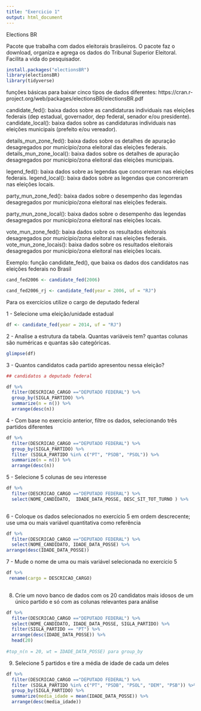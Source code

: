 ```yaml
---
title: "Exercicio 1"
output: html_document
---
```


Elections BR

Pacote que trabalha com dados eleitorais brasileiros.
O pacote faz o download, organiza e agrega os dados do Tribunal Superior Eleitoral. Facilita a vida do pesquisador.

```r
install.packages("electionsBR")
library(electionsBR)
library(tidyverse)
```

funções básicas para baixar cinco tipos de dados diferentes:
https://cran.r-project.org/web/packages/electionsBR/electionsBR.pdf

candidate_fed(): baixa dados sobre as candidaturas individuais nas eleições federais (dep estadual, governador, dep federal, senador e/ou presidente).
candidate_local(): baixa dados sobre as candidaturas individuais nas eleições municipais (prefeito e/ou vereador).

details_mun_zone_fed(): baixa dados sobre os detalhes de apuração desagregados por município/zona eleitoral das eleições federais.
 details_mun_zone_local(): baixa dados sobre os detalhes de apuração desagregados por município/zona eleitoral das eleições municipais.

legend_fed(): baixa dados sobre as legendas que concorreram nas eleições federais.
legend_local(): baixa dados sobre as legendas que concorreram nas eleições locais.

party_mun_zone_fed(): baixa dados sobre o desempenho das legendas desagregados por município/zona eleitoral nas eleições federais.

party_mun_zone_local(): baixa dados sobre o desempenho das legendas desagregados por município/zona eleitoral nas eleições locais.

vote_mun_zone_fed(): baixa dados sobre os resultados eleitorais desagregados por município/zona eleitoral nas eleições federais.
vote_mun_zone_locais(): baixa dados sobre os resultados eleitorais desagregados por município/zona eleitoral nas eleições locais.

  
Exemplo: função candidate_fed(), que baixa os dados dos candidatos nas eleições federais no Brasil

```r
cand_fed2006 <- candidate_fed(2006)

cand_fed2006_rj <- candidate_fed(year = 2006, uf = "RJ")

```

Para os exercícios utilize o cargo de deputado federal

1 - Selecione uma eleição/unidade estadual 

```r

df <- candidate_fed(year = 2014, uf = "RJ")

```


2 - Analise a estrutura da tabela. Quantas variáveis tem? quantas colunas são numéricas e quantas são categóricas.



```r
glimpse(df)
```



3 - Quantos candidatos  cada partido apresentou nessa eleição?

```r

## candidatos a deputado federal

df %>% 
  filter(DESCRICAO_CARGO =="DEPUTADO FEDERAL") %>% 
  group_by(SIGLA_PARTIDO) %>%
  summarize(n = n()) %>% 
  arrange(desc(n))
```


4 - Com base no exercicio anterior, filtre os dados, selecionando três partidos diferentes

```r

df %>% 
  filter(DESCRICAO_CARGO =="DEPUTADO FEDERAL") %>% 
  group_by(SIGLA_PARTIDO) %>%
  filter (SIGLA_PARTIDO %in% c("PT", "PSDB", "PSOL")) %>% 
  summarize(n = n()) %>% 
  arrange(desc(n))

```


5 - Selecione 5 colunas de seu interesse

```r

df %>% 
  filter(DESCRICAO_CARGO =="DEPUTADO FEDERAL") %>% 
  select(NOME_CANDIDATO,  IDADE_DATA_POSSE, DESC_SIT_TOT_TURNO ) %>% 
  

```


6 - Coloque os dados selecionados no exercício 5  em ordem descrecente; use uma ou mais variável quantitativa como referência 

```r
df %>% 
  filter(DESCRICAO_CARGO =="DEPUTADO FEDERAL") %>% 
  select(NOME_CANDIDATO, IDADE_DATA_POSSE) %>% 
arrange(desc(IDADE_DATA_POSSE)) 

```


7 - Mude o nome de uma ou mais variável  selecionada no exercicio 5 

```r

df %>% 
 rename(cargo = DESCRICAO_CARGO)
  

```


8. Crie um novo banco de dados com os 20 candidatos mais idosos de um único partido e só com as colunas relevantes para análise 


```r

df %>% 
  filter(DESCRICAO_CARGO =="DEPUTADO FEDERAL") %>% 
  select(NOME_CANDIDATO, IDADE_DATA_POSSE, SIGLA_PARTIDO) %>%
  filter(SIGLA_PARTIDO == "PT") %>% 
  arrange(desc(IDADE_DATA_POSSE)) %>% 
  head(20)
  
#top_n(n = 20, wt = IDADE_DATA_POSSE) para group_by

```

9. Selecione 5 partidos e tire a média de idade de cada um deles

```r

df %>% 
  filter(DESCRICAO_CARGO =="DEPUTADO FEDERAL") %>% 
  filter (SIGLA_PARTIDO %in% c("PT", "PSDB", "PSOL", "DEM", "PSB")) %>% 
  group_by(SIGLA_PARTIDO) %>%
  summarize(media_idade = mean(IDADE_DATA_POSSE)) %>% 
  arrange(desc(media_idade)) 
  

```




